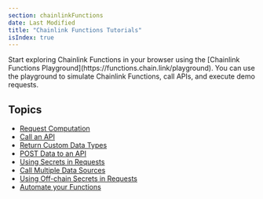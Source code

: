 ```yaml
---
section: chainlinkFunctions
date: Last Modified
title: "Chainlink Functions Tutorials"
isIndex: true
---
```



<Aside type="note" title="Explore Chainlink Functions Playground">
  Start exploring Chainlink Functions in your browser using the [Chainlink Functions
  Playground](https://functions.chain.link/playground). You can use the playground to simulate Chainlink Functions, call
  APIs, and execute demo requests.
</Aside>

## Topics

- [Request Computation](/chainlink-functions/tutorials/simple-computation)
- [Call an API](/chainlink-functions/tutorials/api-query-parameters)
- [Return Custom Data Types](/chainlink-functions/tutorials/api-custom-response)
- [POST Data to an API](/chainlink-functions/tutorials/api-post-data)
- [Using Secrets in Requests](/chainlink-functions/tutorials/api-use-secrets)
- [Call Multiple Data Sources](/chainlink-functions/tutorials/api-multiple-calls)
- [Using Off-chain Secrets in Requests](/chainlink-functions/tutorials/api-use-secrets-offchain)
- [Automate your Functions](/chainlink-functions/tutorials/automate-functions)
